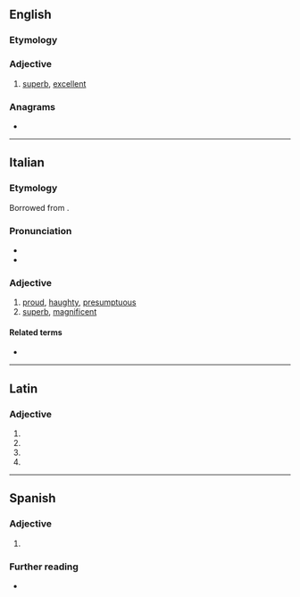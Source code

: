 ==English==

===Etymology===
{{suffix|en|superb|o}}

===Adjective===
{{en-adj}}

# {{lb|en|slang}} [[superb]], [[excellent]]

===Anagrams===
* {{anagrams|en|a=beoprsu|sober up}}

----

==Italian==

===Etymology===
Borrowed from {{bor|it|la|superbus}}.

===Pronunciation===
* {{it-IPA|supèrbo}}
* {{rhyme|it|ɛrbo}}

===Adjective===
{{it-adj}}

# [[proud]], [[haughty]], [[presumptuous]]
# [[superb]], [[magnificent]]

====Related terms====
* {{l|it|superbia}}

----

==Latin==

===Adjective===
{{la-adj-form|superbō}}

# {{inflection of|la|superbus||dat|m|s}}
# {{inflection of|la|superbus||dat|n|s}}
# {{inflection of|la|superbus||abl|m|s}}
# {{inflection of|la|superbus||abl|n|s}}

----

==Spanish==

===Adjective===
{{es-adj}}

# {{obsolete spelling of|es|soberbio}}

===Further reading===
* {{R:DRAE}}